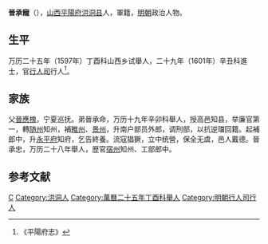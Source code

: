 '''晉承寵'''（{{bd|？||？|catIdx=}}），[[山西|山西]][[平陽府|平陽府]][[洪洞县|洪洞县]]人，軍籍，[[明朝|明朝]]政治人物。

== 生平 ==
万历二十五年（1597年）丁酉科山西乡试舉人，二十九年（1601年）辛丑科進士，官[[行人司|行人司]]行人<ref>《平陽府志》</ref>。

== 家族 ==
父[[晉應槐|晉應槐]]，宁夏巡抚。弟晉承命，万历十九年辛卯科舉人，授高邑知县，举廉官第一，轉[[随州|随州]]知州，補[[睢州|睢州]]、[[景州|景州]]，升南户部员外郎，调刑部，以抗逆璫回籍。起補郎中，升[[永平府|永平府]]知府，乞告終養。流寇猖獗，立中统營，保全无虞，邑人戴德。晉承忠，万历二十八年舉人，歴官[[宿州|宿州]]知州、工部郎中。

==参考文献==
{{reflist}}

{{萬曆二十九年辛丑科殿試金榜}}

{{Authority control}}

{{DEFAULTSORT:}}
[[Category:晉姓|C]]
[[Category:洪洞人|Category:洪洞人]]
[[Category:萬曆二十五年丁酉科舉人|Category:萬曆二十五年丁酉科舉人]]
[[Category:明朝行人司行人|Category:明朝行人司行人]]